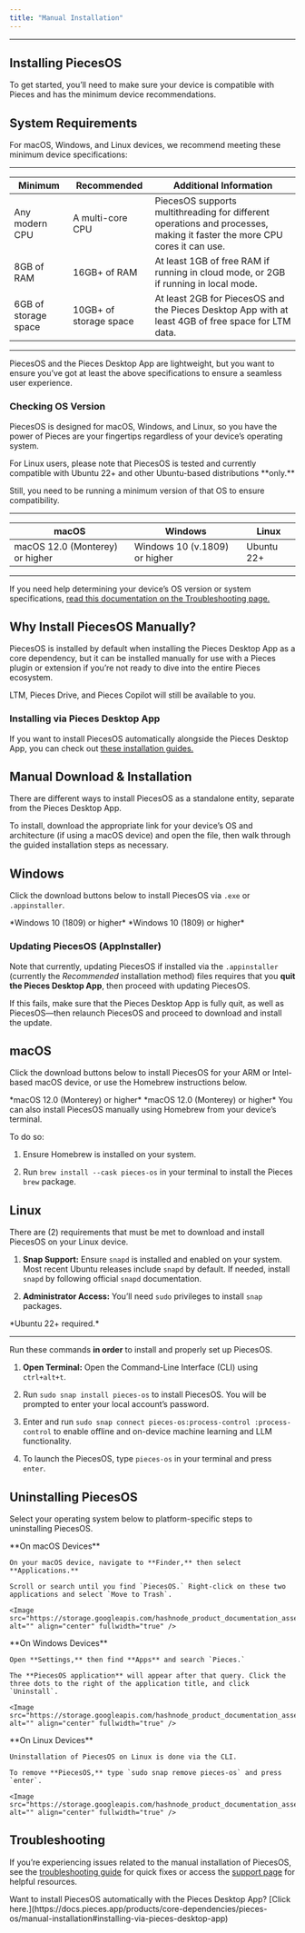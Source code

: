```yaml
---
title: "Manual Installation"
---
```


***

## Installing PiecesOS

To get started, you’ll need to make sure your device is compatible with Pieces and has the minimum device recommendations.

## System Requirements

For macOS, Windows, and Linux devices, we recommend meeting these minimum device specifications:

***

| **Minimum**          | **Recommended**        | **Additional Information**                                                                                               |
| -------------------- | ---------------------- | ------------------------------------------------------------------------------------------------------------------------ |
| Any modern CPU       | A multi-core CPU       | PiecesOS supports multithreading for different operations and processes, making it faster the more CPU cores it can use. |
| 8GB of RAM           | 16GB+ of RAM           | At least 1GB of free RAM if running in cloud mode, or 2GB if running in local mode.                                      |
| 6GB of storage space | 10GB+ of storage space | At least 2GB for PiecesOS and the Pieces Desktop App with at least 4GB of free space for LTM data.                       |

***

PiecesOS and the Pieces Desktop App are lightweight, but you want to ensure you’ve got at least the above specifications to ensure a seamless user experience.

### Checking OS Version

PiecesOS is designed for macOS, Windows, and Linux, so you have the power of Pieces are your fingertips regardless of your device’s operating system.

<Callout type="alert">
  For Linux users, please note that PiecesOS is tested and currently compatible with Ubuntu 22+ and other Ubuntu-based distributions **only.**
</Callout>

Still, you need to be running a minimum version of that OS to ensure compatibility.

***

| **macOS**                       | **Windows**                   | **Linux**  |
| ------------------------------- | ----------------------------- | ---------- |
| macOS 12.0 (Monterey) or higher | Windows 10 (v.1809) or higher | Ubuntu 22+ |

***

If you need help determining your device’s OS version or system specifications, [read this documentation on the Troubleshooting page.](https://docs.pieces.app/products/core-dependencies/pieces-os/troubleshooting#common-installation-issues)

## Why Install PiecesOS Manually?

PiecesOS is installed by default when installing the Pieces Desktop App as a core dependency, but it can be installed manually for use with a Pieces plugin or extension if you’re not ready to dive into the entire Pieces ecosystem.

LTM, Pieces Drive, and Pieces Copilot will still be available to you.

### Installing via Pieces Desktop App

If you want to install PiecesOS automatically alongside the Pieces Desktop App, you can check out [these installation guides.](https://docs.pieces.app/products/desktop/download)

## Manual Download & Installation

There are different ways to install PiecesOS as a standalone entity, separate from the Pieces Desktop App.

To install, download the appropriate link for your device’s OS and architecture (if using a macOS device) and open the file, then walk through the guided installation steps as necessary.

## Windows

Click the download buttons below to install PiecesOS via `.exe` or `.appinstaller`.

<CardGroup cols={2}>
  <Card title="Download — Windows (.exe)" image="https://cdn.hashnode.com/res/hashnode/image/upload/v1741278772635/8eb6e27d-92f4-4f0a-9108-54f78d55869c.webp" href="https://builds.pieces.app/stages/production/os_server/windows-exe/download?download=true&product=DOCUMENTATION_WEBSITE?download=true&product=DOCUMENTATION_WEBSITE&ga_visitor=286281413.1724689222">
    *Windows 10 (1809) or higher*
  </Card>

  <Card title="Download — Windows (.appinstaller)" image="https://cdn.hashnode.com/res/hashnode/image/upload/v1741278775019/5698a601-e779-4e66-86e2-78600fd02341.webp" href="https://builds.pieces.app/stages/production/appinstaller/os_server.appinstaller?download=true&product=DOCUMENTATION_WEBSITE&ga_visitor=286281413.1724689222">
    *Windows 10 (1809) or higher*
  </Card>
</CardGroup>

### Updating PiecesOS (AppInstaller)

Note that currently, updating PiecesOS if installed via the `.appinstaller` (currently the *Recommended* installation method) files requires that you **quit the Pieces Desktop App**, then proceed with updating PiecesOS.

If this fails, make sure that the Pieces Desktop App is fully quit, as well as PiecesOS—then relaunch PiecesOS and proceed to download and install the update.

## macOS

Click the download buttons below to install PiecesOS for your ARM or Intel-based macOS device, or use the Homebrew instructions below.

<CardGroup cols={2}>
  <Card title="Download — ARM (.DMG)" image="https://cdn.hashnode.com/res/hashnode/image/upload/v1741278778335/5e8536c4-ec50-4050-9b95-314d7eb52a2c.webp" href="https://builds.pieces.app/stages/production/os_server/dmg-arm64/download?download=true&product=DOCUMENTATION_WEBSITE&ga_visitor=286281413.1724689222">
    *macOS 12.0 (Monterey) or higher*
  </Card>

  <Card title="Download — Intel (.DMG)" image="https://cdn.hashnode.com/res/hashnode/image/upload/v1741278781040/5556905b-856d-4ccd-b429-06c8b628e3bf.webp" href="https://builds.pieces.app/stages/production/os_server/dmg/download?download=true&product=DOCUMENTATION_WEBSITE&ga_visitor=286281413.1724689222">
    *macOS 12.0 (Monterey) or higher*
  </Card>
</CardGroup>

<Card title="Installing via Homebrew" image="https://cdn.hashnode.com/res/hashnode/image/upload/v1741278788730/10f164ce-cf9a-4260-9dd0-f92e23458ef9.png">
  You can also install PiecesOS manually using Homebrew from your device’s terminal.

  To do so:

  1. Ensure Homebrew is installed on your system.

  2. Run `brew install --cask pieces-os` in your terminal to install the Pieces `brew` package.
</Card>

## Linux

There are (2) requirements that must be met to download and install PiecesOS on your Linux device.

1. **Snap Support:** Ensure `snapd` is installed and enabled on your system. Most recent Ubuntu releases include `snapd` by default. If needed, install `snapd` by following official `snapd` documentation.

2. **Administrator Access:** You’ll need `sudo` privileges to install `snap` packages.

<Card title="Download — Linux" image="https://cdn.hashnode.com/res/hashnode/image/upload/v1741278623090/598e61f4-9d33-4ce0-919d-781762b3b0f9.webp">
  *Ubuntu 22+ required.*

  ***

  Run these commands **in order** to install and properly set up PiecesOS.

  1. **Open Terminal:** Open the Command-Line Interface (CLI) using `ctrl+alt+t`.

  2. Run `sudo snap install pieces-os` to install PiecesOS. You will be prompted to enter your local account’s password.

  3. Enter and run `sudo snap connect pieces-os:process-control :process-control` to enable offline and on-device machine learning and LLM functionality.

  4. To launch the PiecesOS, type `pieces-os` in your terminal and press `enter`.
</Card>

## Uninstalling PiecesOS

Select your operating system below to platform-specific steps to uninstalling PiecesOS.

<Tabs>
  <TabItem title="macOS">
    **On macOS Devices**

    On your macOS device, navigate to **Finder,** then select **Applications.**

    Scroll or search until you find `PiecesOS.` Right-click on these two applications and select `Move to Trash`.

    <Image src="https://storage.googleapis.com/hashnode_product_documentation_assets/meet_pieces_assets/meet_pieces/get_started/macos/macos_how_to_uninstall_pfd.gif" alt="" align="center" fullwidth="true" />
  </TabItem>

  <TabItem title="Windows">
    **On Windows Devices**

    Open **Settings,** then find **Apps** and search `Pieces.`

    The **PiecesOS application** will appear after that query. Click the three dots to the right of the application title, and click `Uninstall`.

    <Image src="https://storage.googleapis.com/hashnode_product_documentation_assets/meet_pieces_assets/meet_pieces/get_started/windows/uninstalling_on_windows.gif" alt="" align="center" fullwidth="true" />
  </TabItem>

  <TabItem title="Linux">
    **On Linux Devices**

    Uninstallation of PiecesOS on Linux is done via the CLI.

    To remove **PiecesOS,** type `sudo snap remove pieces-os` and press `enter`.

    <Image src="https://storage.googleapis.com/hashnode_product_documentation_assets/meet_pieces_assets/meet_pieces/get_started_linux/uninstall_pfd_from_terminal.png" alt="" align="center" fullwidth="true" />
  </TabItem>
</Tabs>

## Troubleshooting

If you’re experiencing issues related to the manual installation of PiecesOS, see the [troubleshooting guide](https://docs.pieces.app/products/core-dependencies/pieces-os/troubleshooting#piecesos--troubleshooting) for quick fixes or access the [support page](https://docs.pieces.app/products/support) for helpful resources.

<Callout type="info">
  Want to install PiecesOS automatically with the Pieces Desktop App? [Click here.](https://docs.pieces.app/products/core-dependencies/pieces-os/manual-installation#installing-via-pieces-desktop-app)
</Callout>
